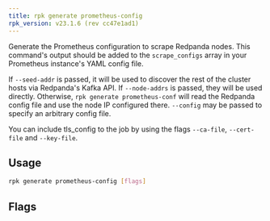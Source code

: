 ```yaml
---
title: rpk generate prometheus-config
rpk_version: v23.1.6 (rev cc47e1ad1)
---
```


<head>
  <meta name="title" content="rpk generate prometheus-config | Redpanda Docs" />
  <meta name="description" content="rpk generate prometheus-config" />
  <link rel="canonical" href="https://docs.redpanda.com/docs/reference/rpk/rpk-generate/rpk-generate-prometheus-config/" />
</head>

Generate the Prometheus configuration to scrape Redpanda nodes. This command's output should be added to the `scrape_configs` array in your Prometheus instance's YAML config file.

If `--seed-addr` is passed, it will be used to discover the rest of the cluster
hosts via Redpanda's Kafka API. If `--node-addrs` is passed, they will be used directly. Otherwise, `rpk generate prometheus-conf` will read the Redpanda
config file and use the node IP configured there. `--config` may be passed to
specify an arbitrary config file.

You can include tls_config to the job by using the flags `--ca-file`, `--cert-file`
and `--key-file`.

## Usage

```bash
rpk generate prometheus-config [flags]
```

## Flags

<!--
[cols=",,",]
|===
|*Value* |*Type* |*Description*

|--config |string |The path to the Redpanda config file.

|-h, --help |- |Help for prometheus-config.

|--internal-metrics |- |Include scrape config for internal metrics
(/metrics).

|--job-name |string |The Prometheus job name by which to identify the
Redpanda nodes (default `"redpanda"`).

|--node-addrs |strings |A comma-delimited list of the addresses
(<host>:<port>) of all the Redpanda nodes in a cluster. The port must be
the one configured for the nodes' admin API (9644 by default).

|--seed-addr |string |The URL of a Redpanda node with which to discover
the rest.

|--tls-cert |string |The certificate to be used for TLS authentication
with the broker.

|--tls-enabled |- |Enable TLS for the Kafka API (not necessary if
specifying custom certs).

|--tls-key |string |The certificate key to be used for TLS
authentication with the broker.

|--tls-truststore |string |The truststore to be used for TLS
communication with the broker.

|-v, --verbose |- |Enable verbose logging (default: false).
|===

-->
